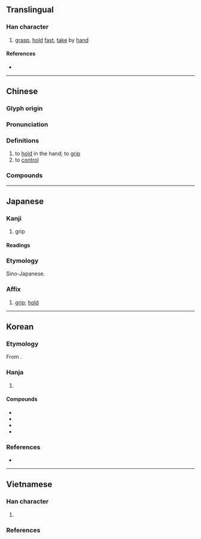 {{character info}}
==Translingual==

===Han character===
{{Han char|rn=64|rad=手|as=09|sn=12|four=57014|canj=QSMG|ids=⿰扌屋}}

# [[grasp]], [[hold]] [[fast]], [[take]] by [[hand]]

====References====
* {{Han ref|kx=0443.070|dkj=12366|dj=0794.080|hdz=31925.070|uh=63E1|ud=25569|bh=B4A4|bd=46244}}

----

==Chinese==
{{zh-forms}}

===Glyph origin===
{{Han etym}}

===Pronunciation===
{{zh-pron
|m=wò
|m-s=
|c=ak1,aak1
|c-t=
|g=
|h=pfs=
|j=
|mb=ŏ̤
|md=
|mn=ak/qz,xm,zz:ok
|mn_note=ak - literary; ok - vernacular
|mn-t=og4
|w=
|x=
|mc=y
|oc=y
|cat=
}}

===Definitions===
{{zh-hanzi}}

# to [[hold]] in the hand; to [[grip]]
# to [[control]]

===Compounds===
{{zh-der|緊握|吐握|反握|在握|掌握|有把握|把握|攀握|柔握|握髮|握別|握手|握拳|握管|握有|握力|勝券在握|太阿在握|吐哺握髮|大權在握|左券在握|握手言歡|握蛇騎虎|握綱提領|握拳透掌|拿雲握霧|攜雲握雨|握槧懷鉛|懷瑾握瑜|握雨攜雲|握髮吐餐|握髮吐哺|握雲攜雨|握鉤伸鐵|握炭流湯|握風捕影|握手言和|懷鉛握槧|握手極歡|握雲拿霧|滿有把握|握股公司|持籌握算|懷鉛握素|握拳透爪|握瑜懷玉|握圖臨宇|握霧拿雲|纖不盈握}}

{{zh-cat|Elementary}}

----

==Japanese==

===Kanji===
{{ja-kanji|grade=c|rs=手09}}

# grip

====Readings====
{{ja-readings
|goon=あく
|kanon=あく
|kun=にぎ-る, にぎ-り
}}

===Etymology===
{{ja-kanjitab|あく|yomi=o}}
Sino-Japanese.

===Affix===
{{ja-pos|affix|あく}}

# [[grip]]; [[hold]]
#: {{ja-usex-inline|'''握'''手|'''あく'''しゅ|handshake}}
#: {{ja-usex-inline|'''握'''力|'''あく'''りょく|grip strength}}
#: {{ja-usex-inline|把'''握'''|は'''あく'''|control; grasp (understanding)}}

----

==Korean==

===Etymology===
From {{der|ko|ltc|-}} {{ltc-l|握}}.

===Hanja===
{{ko-hanja-search}}
{{ko-hanja/new|쥐다|쥘|악}}

# {{hanja form of|악|to [[grasp]]; to [[hold]] [[fast]]; to [[take]] by [[hand]]}}

====Compounds====
{{der-top|Compounds}}
* {{ko-l|악수|握手}}
* {{ko-l|장악|掌握}}
* {{ko-l|파악|把握}}
* {{ko-l|악력|握力}}
{{der-bottom}}

===References===
* {{R:hanjadoc|4110}}

----

==Vietnamese==

===Han character===
{{vi-readings|rs=手09
|hanviet=ác-tdcndg;gdhn, ốc-gdhn;genibrel
|phienthiet=乙角 ất giác, 乙角 ất giốc
|nom=ác-tdcndg, át-gdhn, ấc
}}

# {{rfdef|vi|sort=手09}}

===References===
<references/>